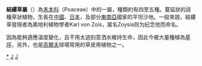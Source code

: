 {{Automatic taxobox
| taxon = Zoysia
| image = Zoysia grass in San Diego California 02-2005.jpg
| image_caption = 結縷草
| authority = Willd., 1801, nom. cons.
}}
'''結縷草屬'''（{{lang|en|Zoysia}}）為[[禾本科|禾本科]]（Poaceae）中的一屬，種類約有四至五種。蔓延狀的該種草狀植物，生長在[[中國|中國]]、[[日本|日本]]，及部分[[東南亞|東南亞]]國家的平坦沙地。一般來說，結縷草發現者為奧地利植物學者Karl von Zois，属名Zoysia则为纪念他而命名。

因為能夠適應溫度變化，且不用太過刻意洒水維持生命，因此今被大量種植為[[草坪|草坪]]，另外，也是[[高爾夫|高爾夫]]球場常用的草皮用植物之一。


{{Taxonbar|from=Q1205244}}

[[Category:结缕草属|*]]
[[Category:禾本科|J]]
[[Category:1801年描述的分类群|J]]